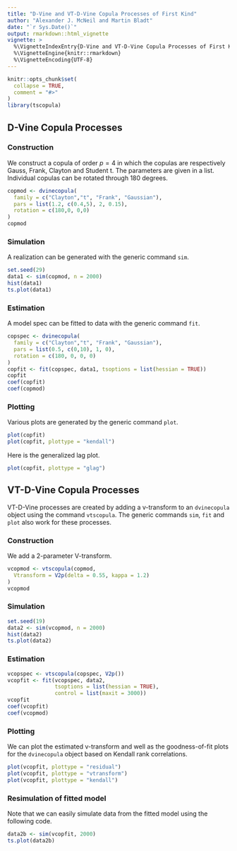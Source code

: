 ```yaml
---
title: "D-Vine and VT-D-Vine Copula Processes of First Kind"
author: "Alexander J. McNeil and Martin Bladt"
date: "`r Sys.Date()`"
output: rmarkdown::html_vignette
vignette: >
  %\VignetteIndexEntry{D-Vine and VT-D-Vine Copula Processes of First Kind}
  %\VignetteEngine{knitr::rmarkdown}
  %\VignetteEncoding{UTF-8}
---
```


```r
knitr::opts_chunk$set(
  collapse = TRUE,
  comment = "#>"
)
library(tscopula)
```

## D-Vine Copula Processes

### Construction

We construct a copula of order $p = 4$ in which the copulas are respectively Gauss, Frank, Clayton and Student t. The parameters are given in a list. Individual copulas can be rotated through 180 degrees.

```r
copmod <- dvinecopula(
  family = c("Clayton","t", "Frank", "Gaussian"),
  pars = list(1.2, c(0.4,5), 2, 0.15),
  rotation = c(180,0, 0,0)
)
copmod
```

### Simulation

A realization can be generated with the generic command `sim`.

```r
set.seed(29)
data1 <- sim(copmod, n = 2000)
hist(data1)
ts.plot(data1)
```

### Estimation 

A model spec can be fitted to data with the generic command `fit`.

```r
copspec <- dvinecopula(
  family = c("Clayton","t", "Frank", "Gaussian"),
  pars = list(0.5, c(0,10), 1, 0),
  rotation = c(180, 0, 0, 0)
)
copfit <- fit(copspec, data1, tsoptions = list(hessian = TRUE))
copfit
coef(copfit)
coef(copmod)
```

### Plotting

Various plots are generated by the generic command `plot`. 

```r
plot(copfit)
plot(copfit, plottype = "kendall")
```

Here is the generalized lag plot.

```r
plot(copfit, plottype = "glag")
```

## VT-D-Vine Copula Processes

VT-D-Vine processes are created by adding a v-transform to an `dvinecopula` object using the command `vtscopula`. The generic commands `sim`, `fit` and `plot` also work for these processes.

### Construction

We add a 2-parameter V-transform.

```r
vcopmod <- vtscopula(copmod,
  Vtransform = V2p(delta = 0.55, kappa = 1.2)
)
vcopmod
```

### Simulation

```r
set.seed(19)
data2 <- sim(vcopmod, n = 2000)
hist(data2)
ts.plot(data2)
```

### Estimation

```r
vcopspec <- vtscopula(copspec, V2p())
vcopfit <- fit(vcopspec, data2, 
               tsoptions = list(hessian = TRUE),
               control = list(maxit = 3000))
vcopfit
coef(vcopfit)
coef(vcopmod)
```

### Plotting

We can plot the estimated v-transform and well as the goodness-of-fit plots for the `dvinecopula` object based on Kendall rank correlations.

```r
plot(vcopfit, plottype = "residual")
plot(vcopfit, plottype = "vtransform")
plot(vcopfit, plottype = "kendall")
```

### Resimulation of fitted model

Note that we can easily simulate data from the fitted model using the following code.

```r
data2b <- sim(vcopfit, 2000)
ts.plot(data2b)
```


